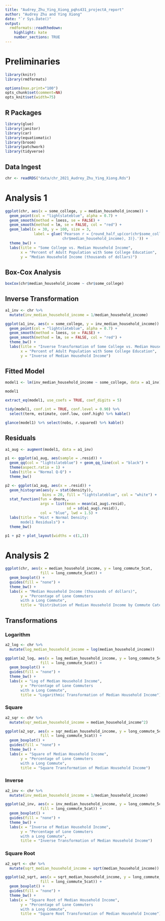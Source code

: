 ```yaml
---
title: "Audrey_Zhu_Ying_Xiong_pqhs431_projectA_report"
author: "Audrey Zhu and Ying Xiong"
date: "`r Sys.Date()"
output: 
  rmdformats::readthedown:
    highlight: kate
    number_sections: TRUE
---
```

# Preliminaries

```r
library(knitr)
library(rmdformats)

options(max.print="100")
opts_chunk$set(comment=NA)
opts_knit$set(width=75)
```

## R Packages

```r
library(glue)
library(janitor)
library(car)
library(equatiomatic)
library(broom)
library(patchwork)
library(tidyverse)
```

## Data Ingest

```r
chr <- readRDS("data/chr_2021_Audrey_Zhu_Ying_Xiong.Rds")
```

# Analysis 1

```r
ggplot(chr, aes(x = some_college, y = median_household_income)) +
  geom_point(col = "lightslateblue", alpha = 0.7) +
  geom_smooth(method = loess, se = FALSE) +
  geom_smooth(method = lm, se = FALSE, col = "red") +
  geom_label(x = 30, y = 100, size = 3,
             label = glue('Pearson r = {round_half_up(cor(chr$some_college, 
                          chr$median_household_income), 3)}.')) +
  theme_bw() +
  labs(title = "Some College vs. Median Household Income",
       x = "Percent of Adult Population with Some College Education",
       y = "Median Household Income (thousands of dollars)")
```

## Box-Cox Analysis

```r
boxCox(chr$median_household_income ~ chr$some_college)
```

## Inverse Transformation

```r
a1_inv <- chr %>% 
  mutate(inv_median_household_income = 1/median_household_income)

ggplot(a1_inv, aes(x = some_college, y = inv_median_household_income)) +
  geom_point(col = "lightslateblue", alpha = 0.7) +
  geom_smooth(method = loess, se = FALSE) +
  geom_smooth(method = lm, se = FALSE, col = "red") +
  theme_bw() +
  labs(title = "Inverse Transformation of Some College vs. Median Household Income",
       x = "Percent of Adult Population with Some College Education",
       y = "Inverse of Median Household Income")
```

## Fitted Model

```r
model1 <- lm(inv_median_household_income ~ some_college, data = a1_inv)

model1

extract_eq(model1, use_coefs = TRUE, coef_digits = 5)
```

```r
tidy(model1, conf.int = TRUE, conf.level = 0.90) %>%
  select(term, estimate, conf.low, conf.high) %>% kable()

glance(model1) %>% select(nobs, r.squared) %>% kable()
```

## Residuals

```r
a1_aug <- augment(model1, data = a1_inv)

p1 <- ggplot(a1_aug, aes(sample = .resid)) +
  geom_qq(col = "lightslateblue") + geom_qq_line(col = "black") +
  theme(aspect.ratio = 1) +
  labs(title = "Normal Q-Q") +
  theme_bw()

p2 <- ggplot(a1_aug, aes(x = .resid)) +
  geom_histogram(aes(y = stat(density)),
                 bins = 20, fill = "lightslateblue", col = "white") +
  stat_function(fun = dnorm,,
                args = list(mean = mean(a1_aug$.resid),
                            sd = sd(a1_aug$.resid)),
                col = "blue", lwd = 1.5) +
  labs(title = "Hist + Normal Density: 
       model1 Residuals") +
  theme_bw()

p1 + p2 + plot_layout(widths = c(1,1))
```

# Analysis 2

```r
ggplot(chr, aes(x = median_household_income, y = long_commute_5cat, 
                fill = long_commute_5cat)) +
  geom_boxplot() +
  guides(fill = "none") +
  theme_bw() +
  labs(x = "Median Household Income (thousands of dollars)",
       y = "Percentage of Lone Commuters 
       with a Long Commute",
       title = "Distribution of Median Household Income by Commute Category")
```

## Transformations

### Logarithm

```r
a2_log <- chr %>% 
  mutate(log_median_household_income = log(median_household_income))

ggplot(a2_log, aes(x = log_median_household_income, y = long_commute_5cat, 
                fill = long_commute_5cat)) +
  geom_boxplot() +
  guides(fill = "none") +
  theme_bw() +
  labs(x = "Log of Median Household Income",
       y = "Percentage of Lone Commuters 
       with a Long Commute",
       title = "Logarithmic Transformation of Median Household Income")
```

### Square

```r
a2_sqr <- chr %>% 
  mutate(sqr_median_household_income = median_household_income^2)

ggplot(a2_sqr, aes(x = sqr_median_household_income, y = long_commute_5cat, 
                fill = long_commute_5cat)) +
  geom_boxplot() +
  guides(fill = "none") +
  theme_bw() +
  labs(x = "Square of Median Household Income",
       y = "Percentage of Lone Commuters 
       with a Long Commute",
       title = "Square Transformation of Median Household Income")
```

### Inverse

```r
a2_inv <- chr %>% 
  mutate(inv_median_household_income = 1/median_household_income)

ggplot(a2_inv, aes(x = inv_median_household_income, y = long_commute_5cat, 
                fill = long_commute_5cat)) +
  geom_boxplot() +
  guides(fill = "none") +
  theme_bw() +
  labs(x = "Inverse of Median Household Income",
       y = "Percentage of Lone Commuters 
       with a Long Commute",
       title = "Inverse Transformation of Median Household Income")
```
  
### Square Root

```r
a2_sqrt <- chr %>% 
  mutate(sqrt_median_household_income = sqrt(median_household_income))

ggplot(a2_sqrt, aes(x = sqrt_median_household_income, y = long_commute_5cat, 
                fill = long_commute_5cat)) +
  geom_boxplot() +
  guides(fill = "none") +
  theme_bw() +
  labs(x = "Square Root of Median Household Income",
       y = "Percentage of Lone Commuters 
       with a Long Commute",
       title = "Square Root Transformation of Median Household Income")
```

